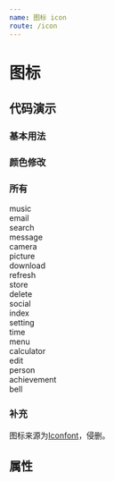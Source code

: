 ```yaml
---
name: 图标 icon
route: /icon
---
```




# 图标

## 代码演示

### 基本用法

<Playground>
  <Icon type='music'/>
</Playground>

### 颜色修改

<Playground>
  <div className="zhuiicon-row">
    <Icon type='download' color='#1770a8' />
    <Icon type='message' color='#41395b' />
    <Icon type='bell' color='#6f8657' />
    <Icon type='email' color='#94232d' />
  </div>
</Playground>

### 所有

<Playground>
  <div className="zhuiicon-wrapper">
    <Icon type='music' /> music  
  </div>
  <div className="zhuiicon-wrapper">
    <Icon type='email' /> email  
  </div>
  <div className="zhuiicon-wrapper">
    <Icon type='search' /> search  
  </div>
  <div className="zhuiicon-wrapper">
    <Icon type='message' /> message  
  </div>
  <div className="zhuiicon-wrapper">
    <Icon type='camera' /> camera  
  </div>
  <div className="zhuiicon-wrapper">
    <Icon type='picture' /> picture  
  </div>
  <div className="zhuiicon-wrapper">
    <Icon type='download' /> download  
  </div>
  <div className="zhuiicon-wrapper">
    <Icon type='refresh' /> refresh  
  </div>
  <div className="zhuiicon-wrapper">
    <Icon type='store' /> store  
  </div>
  <div className="zhuiicon-wrapper">
    <Icon type='delete' /> delete  
  </div>
  <div className="zhuiicon-wrapper">
    <Icon type='social' /> social  
  </div>
  <div className="zhuiicon-wrapper">
    <Icon type='index' /> index  
  </div>
  <div className="zhuiicon-wrapper">
    <Icon type='setting' /> setting  
  </div>
  <div className="zhuiicon-wrapper">
    <Icon type='time' /> time  
  </div>
  <div className="zhuiicon-wrapper">
    <Icon type='menu' /> menu  
  </div>
  <div className="zhuiicon-wrapper">
    <Icon type='calculator' /> calculator  
  </div>
  <div className="zhuiicon-wrapper">
    <Icon type='edit' /> edit  
  </div>
  <div className="zhuiicon-wrapper">
    <Icon type='person' /> person  
  </div>
  <div className="zhuiicon-wrapper">
    <Icon type='achievement' /> achievement  
  </div>
  <div className="zhuiicon-wrapper">
    <Icon type='bell' /> bell  
  </div>
</Playground>

### 补充

图标来源为[Iconfont](https://www.iconfont.cn/collections/detail?spm=a313x.7781069.1998910419.d9df05512&cid=8227)，侵删。

## 属性

<PropsTable of={Icon} />
